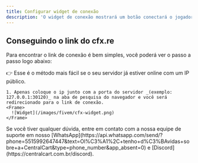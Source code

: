 ```yaml
---
title: Configurar widget de conexão
description: 'O widget de conexão mostrará um botão conectará o jogador ao seu servidor.'
---
```


## Conseguindo o link do cfx.re
Para encontrar o link de conexão é bem simples, você poderá ver o passo a passo logo abaixo:

<Tabs>
  <Tab title="Usando o IP">
    👉 Esse é o método mais fácil se o seu servidor já estiver online com um IP público.

    1. Apenas coloque o ip junto com a porta do servidor _(exemplo: 127.0.0.1:30120)_ na aba de pesquisa do navegador e você será redirecionado para o link de conexão.
    <Frame>
      ![Widget](/images/fivem/cfx-widget.png)
    </Frame>
  </Tab>
</Tabs>


<Check>
Se você tiver qualquer dúvida, entre em contato com a nossa equipe de suporte
em nosso [WhatsApp](https://api.whatsapp.com/send/?phone=5515992647447&text=Ol%C3%A1%2C+tenho+d%C3%BAvidas+sobre+a+CentralCart&type=phone_number&app_absent=0) 
e [Discord](https://centralcart.com.br/discord).
</Check>

